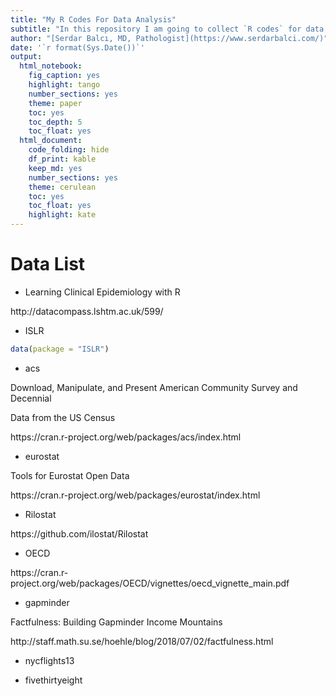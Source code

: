 ```yaml
---
title: "My R Codes For Data Analysis"
subtitle: "In this repository I am going to collect `R codes` for data analysis. Codes are from various resources and I try to give original link as much as possible."
author: "[Serdar Balcı, MD, Pathologist](https://www.serdarbalci.com/)"
date: '`r format(Sys.Date())`'
output: 
  html_notebook: 
    fig_caption: yes
    highlight: tango
    number_sections: yes
    theme: paper
    toc: yes
    toc_depth: 5
    toc_float: yes
  html_document: 
    code_folding: hide
    df_print: kable
    keep_md: yes
    number_sections: yes
    theme: cerulean
    toc: yes
    toc_float: yes
    highlight: kate
---
```



# Data List

- Learning Clinical Epidemiology with R

http://datacompass.lshtm.ac.uk/599/

- ISLR

```r
data(package = "ISLR")
```

- acs

Download, Manipulate, and Present American Community Survey and Decennial 

Data from the US Census

https://cran.r-project.org/web/packages/acs/index.html

- eurostat

Tools for Eurostat Open Data

https://cran.r-project.org/web/packages/eurostat/index.html

- Rilostat

https://github.com/ilostat/Rilostat

- OECD

https://cran.r-project.org/web/packages/OECD/vignettes/oecd_vignette_main.pdf

- gapminder

Factfulness: Building Gapminder Income Mountains

http://staff.math.su.se/hoehle/blog/2018/07/02/factfulness.html

- nycflights13

- fivethirtyeight

